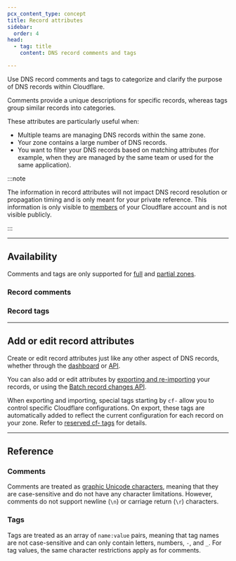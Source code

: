 ```yaml
---
pcx_content_type: concept
title: Record attributes
sidebar:
  order: 4
head:
  - tag: title
    content: DNS record comments and tags

---
```



Use DNS record comments and tags to categorize and clarify the purpose of DNS records within Cloudflare.

Comments provide a unique descriptions for specific records, whereas tags group similar records into categories.

These attributes are particularly useful when:

* Multiple teams are managing DNS records within the same zone.
* Your zone contains a large number of DNS records.
* You want to filter your DNS records based on matching attributes (for example, when they are managed by the same team or used for the same application).

:::note


The information in record attributes will not impact DNS record resolution or propagation timing and is only meant for your private reference. This information is only visible to [members](/fundamentals/setup/manage-members/manage/) of your Cloudflare account and is not visible publicly.


:::

***

## Availability

Comments and tags are only supported for [full](/dns/zone-setups/full-setup/) and [partial zones](/dns/zone-setups/partial-setup/).

### Record comments

<FeatureTable id="dns.record_comments" />

### Record tags

<FeatureTable id="dns.record_tags" />

***

## Add or edit record attributes

Create or edit record attributes just like any other aspect of DNS records, whether through the [dashboard](/dns/manage-dns-records/how-to/create-dns-records/) or [API](/api/resources/dns/subresources/records/methods/create/).

You can also add or edit attributes by [exporting and re-importing](/dns/manage-dns-records/how-to/import-and-export/#dns-record-attributes) your records, or using the [Batch record changes API](/dns/manage-dns-records/how-to/batch-record-changes/#use-the-api).

When exporting and importing, special tags starting by `cf-` allow you to control specific Cloudflare configurations. On export, these tags are automatically added to reflect the current configuration for each record on your zone. Refer to [reserved cf- tags](/dns/manage-dns-records/how-to/import-and-export/#reserved-cf--tags) for details.

***

## Reference

### Comments

Comments are treated as [graphic Unicode characters](https://en.wikipedia.org/wiki/Graphic_character), meaning that they are case-sensitive and do not have any character limitations. However, comments do not support newline (`\n`) or carriage return (`\r`) characters.

### Tags

Tags are treated as an array of `name:value` pairs, meaning that tag names are not case-sensitive and can only contain letters, numbers, `-`, and `_`. For tag values, the same character restrictions apply as for comments.

